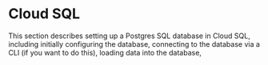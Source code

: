 # Cloud SQL

This section describes setting up a Postgres SQL database in Cloud SQL, including initially configuring the database, connecting to the database via a CLI (if you want to do this), loading data into the database, 